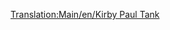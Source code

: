 [[Translation:Main/en/Kirby Paul Tank]]{{en/-}}{{Template:Trens/Ca
|Imatge=[[File:en/Kirbypaultank.png]]
|Nom=Kirby Paul Tank
|Preu= 16.462 € (8.203 £)
|Velocitat=64 km/h (40 mph)
|Pes=47 t
|Potència=300 CV (223 kW)
|Cost-anual=1.640 € (820 £)
|Disseny=1925
|Duració=15
|Capacitat=--
|Descripció=La locomotora '''Kirby Paul Tank''' és una de les màquines disponibles quan comença el joc. És barata i té molt poca velocitat i potència, de fet, no és aconsellable per a gairebé res a no ser que comenci el joc en els primers anys des que està disponible (és millor esperar una mica i comprar una millor com la [[Main/ca/Chaney "Jubilee"|Chaney "Jubilee"]] si està disponible). Actualitzeu-la tan aviat com pugueu. També hem de ressaltar que és una de les locomotores amb un vida operacional més curta: només 15 anys.
|Vida-real=''«Collett Pannier Tank»'', més específicament, la ''[http://en.wikipedia.org/wiki/GWR_5700_Class «GWR 5700 Class»]''.
}}